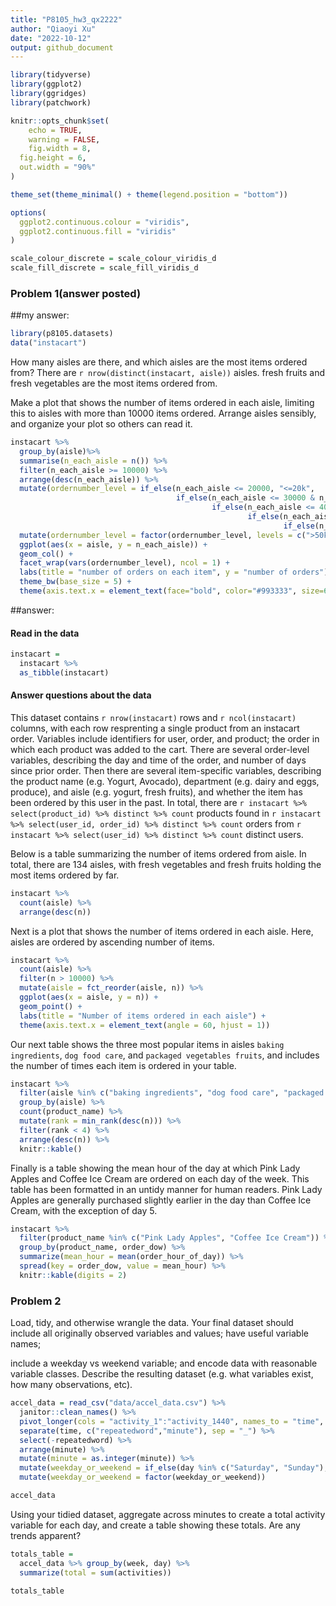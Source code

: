 ```yaml
---
title: "P8105_hw3_qx2222"
author: "Qiaoyi Xu"
date: "2022-10-12"
output: github_document
---
```


```r
library(tidyverse)
library(ggplot2)
library(ggridges)
library(patchwork)

knitr::opts_chunk$set(
	echo = TRUE,
	warning = FALSE,
	fig.width = 8, 
  fig.height = 6,
  out.width = "90%"
)

theme_set(theme_minimal() + theme(legend.position = "bottom"))

options(
  ggplot2.continuous.colour = "viridis",
  ggplot2.continuous.fill = "viridis"
)

scale_colour_discrete = scale_colour_viridis_d
scale_fill_discrete = scale_fill_viridis_d
```


### Problem 1(answer posted)

##my answer:
```r
library(p8105.datasets)
data("instacart")

```

How many aisles are there, and which aisles are the most items ordered from?
There are `r nrow(distinct(instacart, aisle))` aisles. fresh fruits and fresh vegetables are the most items ordered from. 

Make a plot that shows the number of items ordered in each aisle, limiting this to aisles with more than 10000 items ordered. Arrange aisles sensibly, and organize your plot so others can read it.

```r
instacart %>% 
  group_by(aisle)%>%
  summarise(n_each_aisle = n()) %>%
  filter(n_each_aisle >= 10000) %>%
  arrange(desc(n_each_aisle)) %>%
  mutate(ordernumber_level = if_else(n_each_aisle <= 20000, "<=20k",
                                     if_else(n_each_aisle <= 30000 & n_each_aisle > 20000, "20k-30k",
                                             if_else(n_each_aisle <= 40000 & n_each_aisle > 30000, "30k-40k",
                                                     if_else(n_each_aisle <= 50000 & n_each_aisle > 40000, "40k-50k",
                                                             if_else(n_each_aisle > 50000, ">50k", NA_character_))))))%>%
  mutate(ordernumber_level = factor(ordernumber_level, levels = c(">50k", "40k-50k", "30k-40k", "20k-30k","<=20k")))%>%
  ggplot(aes(x = aisle, y = n_each_aisle)) +
  geom_col() +
  facet_wrap(vars(ordernumber_level), ncol = 1) +
  labs(title = "number of orders on each item", y = "number of orders") +
  theme_bw(base_size = 5) +
  theme(axis.text.x = element_text(face="bold", color="#993333", size=6, angle=45))

```

##answer:

#### Read in the data

```r
instacart = 
  instacart %>% 
  as_tibble(instacart)
```

#### Answer questions about the data

This dataset contains `r nrow(instacart)` rows and `r ncol(instacart)` columns, with each row resprenting a single product from an instacart order. Variables include identifiers for user, order, and product; the order in which each product was added to the cart. There are several order-level variables, describing the day and time of the order, and number of days since prior order. Then there are several item-specific variables, describing the product name (e.g. Yogurt, Avocado), department (e.g. dairy and eggs, produce), and aisle (e.g. yogurt, fresh fruits), and whether the item has been ordered by this user in the past. In total, there are `r instacart %>% select(product_id) %>% distinct %>% count` products found in `r instacart %>% select(user_id, order_id) %>% distinct %>% count` orders from `r instacart %>% select(user_id) %>% distinct %>% count` distinct users.

Below is a table summarizing the number of items ordered from aisle. In total, there are 134 aisles, with fresh vegetables and fresh fruits holding the most items ordered by far.

```r
instacart %>% 
  count(aisle) %>% 
  arrange(desc(n))
```

Next is a plot that shows the number of items ordered in each aisle. Here, aisles are ordered by ascending number of items.

```r
instacart %>% 
  count(aisle) %>% 
  filter(n > 10000) %>% 
  mutate(aisle = fct_reorder(aisle, n)) %>% 
  ggplot(aes(x = aisle, y = n)) + 
  geom_point() + 
  labs(title = "Number of items ordered in each aisle") +
  theme(axis.text.x = element_text(angle = 60, hjust = 1))

```

Our next table shows the three most popular items in aisles `baking ingredients`, `dog food care`, and `packaged vegetables fruits`, and includes the number of times each item is ordered in your table.

```r
instacart %>% 
  filter(aisle %in% c("baking ingredients", "dog food care", "packaged vegetables fruits")) %>%
  group_by(aisle) %>% 
  count(product_name) %>% 
  mutate(rank = min_rank(desc(n))) %>% 
  filter(rank < 4) %>% 
  arrange(desc(n)) %>%
  knitr::kable()
```

Finally is a table showing the mean hour of the day at which Pink Lady Apples and Coffee Ice Cream are ordered on each day of the week. This table has been formatted in an untidy manner for human readers. Pink Lady Apples are generally purchased slightly earlier in the day than Coffee Ice Cream, with the exception of day 5.

```r
instacart %>%
  filter(product_name %in% c("Pink Lady Apples", "Coffee Ice Cream")) %>%
  group_by(product_name, order_dow) %>%
  summarize(mean_hour = mean(order_hour_of_day)) %>%
  spread(key = order_dow, value = mean_hour) %>%
  knitr::kable(digits = 2)
```





### Problem 2
Load, tidy, and otherwise wrangle the data. Your final dataset should include all originally observed variables and values; have useful variable names; 

include a weekday vs weekend variable; and encode data with reasonable variable classes. Describe the resulting dataset (e.g. what variables exist, how many observations, etc).
```r
accel_data = read_csv("data/accel_data.csv") %>%
  janitor::clean_names() %>%
  pivot_longer(cols = "activity_1":"activity_1440", names_to = "time", values_to = "activities" )%>%
  separate(time, c("repeatedword","minute"), sep = "_") %>%
  select(-repeatedword) %>%
  arrange(minute) %>%
  mutate(minute = as.integer(minute)) %>%
  mutate(weekday_or_weekend = if_else(day %in% c("Saturday", "Sunday"), "weekend", "weekday" )) %>%
  mutate(weekday_or_weekend = factor(weekday_or_weekend))

accel_data

```

Using your tidied dataset, aggregate across minutes to create a total activity variable for each day, and create a table showing these totals. Are any trends apparent?

```r
totals_table = 
  accel_data %>% group_by(week, day) %>%
  summarize(total = sum(activities))

totals_table

```

























